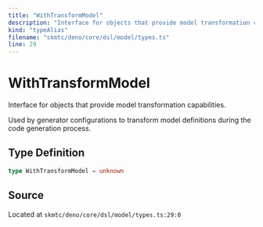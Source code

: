 ```yaml
---
title: "WithTransformModel"
description: "Interface for objects that provide model transformation capabilities."
kind: "typeAlias"
filename: "skmtc/deno/core/dsl/model/types.ts"
line: 29
---
```


# WithTransformModel

Interface for objects that provide model transformation capabilities.

Used by generator configurations to transform model definitions
during the code generation process.

## Type Definition

```typescript
type WithTransformModel = unknown
```

## Source

Located at `skmtc/deno/core/dsl/model/types.ts:29:0`
